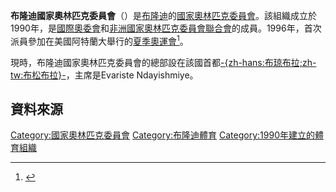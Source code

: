 {{Infobox National Olympic Committee
| title = 布隆迪國家奧林匹克委員會
| logo = 
| 國家或地區 = BDI
| 國家或地區編碼 = BDI
| 成立日期 = 1990年
| 加入國際奧委會 = 1993年
| 所屬成員 = [[非洲國家奧林匹克委員會聯合會|非洲國家奧林匹克委員會聯合會]]
| 總部 = 布隆迪[[布琼布拉|-{zh-hans:布琼布拉;zh-tw:布松布拉}-]]
| 會長 = Evariste Ndayishmiye
| 秘書長 =
| 網頁 = [http://www.cnobdi.org 官方網頁]
}}
'''布隆迪國家奧林匹克委員會'''（{{lang|fr|Comité national olympique du Burundi}}）是[[布隆迪|布隆迪]]的[[國家奧林匹克委員會|國家奧林匹克委員會]]。該組織成立於1990年，是[[國際奧委會|國際奧委會]]和[[非洲國家奧林匹克委員會聯合會|非洲國家奧林匹克委員會聯合會]]的成員。1996年，首次派員參加在美國阿特蘭大舉行的[[1996年夏季奧林匹克運動會|夏季奧運會]]<ref>{{Cite web |url=http://www.sports-reference.com/olympics/countries/BDI/ |title=Burundi |access-date=2014-03-27 |archive-url=https://web.archive.org/web/20120706232754/http://www.sports-reference.com/olympics/countries/BDI/ |archive-date=2012-07-06 |dead-url=yes }}</ref>。

現時，布隆迪國家奧林匹克委員會的總部設在該國首都[[布琼布拉|-{zh-hans:布琼布拉;zh-tw:布松布拉}-]]，主席是Evariste Ndayishmiye。

==資料來源==
{{Reflist}}

{{非洲國家奧林匹克委員會聯合會}}
{{Authority control}}

[[Category:國家奧林匹克委員會|Category:國家奧林匹克委員會]]
[[Category:布隆迪體育|Category:布隆迪體育]]
[[Category:1990年建立的體育組織|Category:1990年建立的體育組織]]